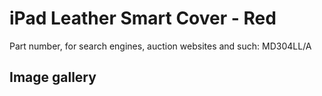 # iPad Leather Smart Cover - Red

Part number, for search engines, auction websites and such: MD304LL/A

## Image gallery

<div style={{ width: "768px" }}>
  <GalleryComponent
    images={[
      {
        original: "/everysource/MD304",
        thumbnail: "/everypreview/MD304",
      },
      {
        original: "/everysource/MD304_AV1_BLACK",
        thumbnail: "/everypreview/MD304_AV1_BLACK",
      },
      {
        original: "/everysource/MD304_AV1_WHITE",
        thumbnail: "/everypreview/MD304_AV1_WHITE",
      },
      {
        original: "/everysource/MD304_AV2_BLACK",
        thumbnail: "/everypreview/MD304_AV2_BLACK",
      },
      {
        original: "/everysource/MD304_AV2_WHITE",
        thumbnail: "/everypreview/MD304_AV2_WHITE",
      },
      {
        original: "/everysource/MD304_AV3",
        thumbnail: "/everypreview/MD304_AV3",
      },
      {
        original: "/everysource/MD304_AV3_BLACK",
        thumbnail: "/everypreview/MD304_AV3_BLACK",
      },
      {
        original: "/everysource/MD304_AV3_WHITE",
        thumbnail: "/everypreview/MD304_AV3_WHITE",
      },
      {
        original: "/everysource/MD304_AV4",
        thumbnail: "/everypreview/MD304_AV4",
      },
      {
        original: "/everysource/MD304_AV4_BLACK",
        thumbnail: "/everypreview/MD304_AV4_BLACK",
      },
      {
        original: "/everysource/MD304_AV4_WHITE",
        thumbnail: "/everypreview/MD304_AV4_WHITE",
      },
      {
        original: "/everysource/MD304_AV5",
        thumbnail: "/everypreview/MD304_AV5",
      }
    ]}
  />
</div>